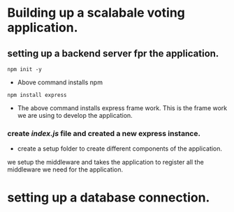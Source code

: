 # Building up a scalabale voting application.

## setting up a backend server fpr the application.

`npm init -y` 

- Above command installs npm 

`npm install express`

- The above command installs express frame work. This is the frame work we are using to develop the application.

### create ***index.js*** file and created a new express instance. 

- create a setup folder to create different components of the application.

we setup the middleware and takes the application to register all the middleware we need for the application.

# setting up a database connection. 

